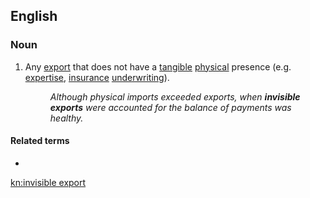 ==English==

===Noun===
{{en-noun|head=[[invisible]] [[export]]}}

# Any [[export]] that does not have a [[tangible]] [[physical]] presence (e.g. [[expertise]], [[insurance]] [[underwriting]]).
#: ''Although physical imports exceeded exports, when '''invisible exports''' were accounted for the balance of payments was healthy.''

====Related terms====
* {{l|en|invisible import}}

[[kn:invisible export]]